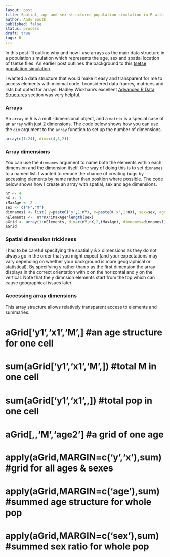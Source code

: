 ```yaml
---
layout: post
title: Spatial, age and sex structured population simulation in R with arrays
author: Andy South
published: false
status: process
draft: true
tags: R 
---
```


In this post I'll outline why and how I use arrays as the main data structure in a population simulation which represents the age, sex and spatial location of tsetse flies. An earlier post outlines the background to this [tsetse population simulation]({% post_url 2014-12-12-rtsetse-intro %}).


I wanted a data structure that would make it easy and transparent for me to access elements with minimal code. I considered data frames, matrices and lists but opted for arrays. Hadley Wickham's excellent [Advanced R Data Structures](http://adv-r.had.co.nz/Data-structures.html) section was very helpful.

### Arrays
An `array` in R is a multi-dimensional object, and a `matrix` is a special case of an `array` with just 2 dimensions. The code below shows how you can use the `dim` argument to the `array` function to set up the number of dimensions.


```r
array(c(1:24), dim=c(4,3,2))
```

### Array dimensions
You can use the `dimnames` argument to name both the elements within each dimension and the dimension itself. One way of doing this is to set `dimnames` to a named list. I wanted to reduce the chance of creating bugs by accessing elements by name rather than position where possible. The code below shows how I create an array with spatial, sex and age dimensions.


```r
nY <- 4
nX <- 3
iMaxAge <- 2
sex <- c("F","M")
dimnames1 <- list( y=paste0('y',1:nY), x=paste0('x',1:nX), sex=sex, age=paste0('age',1:iMaxAge))
nElements <-  nY*nX*iMaxAge*length(sex)
aGrid <- array(1:nElements, dim=c(nY,nX,2,iMaxAge), dimnames=dimnames1)
aGrid
```

### Spatial dimension trickiness
I had to be careful specifying the spatial y & x dimensions as they do not always go in the order that you might expect (and your expectations may vary depending on whether your background is more geographical or statistical). By specifying y rather than x as the first dimension the array displays in the correct orientation with x on the horizontal and y on the vertical. Note that the y dimnsion elements start from the top which can cause geographical issues later.


### Accessing array dimensions
This array structure allows relatively transparent access to elements and summaries.

#   aGrid['y1','x1','M',] #an age structure for one cell
#   sum(aGrid['y1','x1','M',]) #total M in one cell
#   sum(aGrid['y1','x1',,]) #total pop in one cell
#   aGrid[,,'M','age2'] #a grid of one age  
#   apply(aGrid,MARGIN=c('y','x'),sum) #grid for all ages & sexes
#   apply(aGrid,MARGIN=c('age'),sum) #summed age structure for whole pop
#   apply(aGrid,MARGIN=c('sex'),sum) #summed sex ratio for whole pop  

